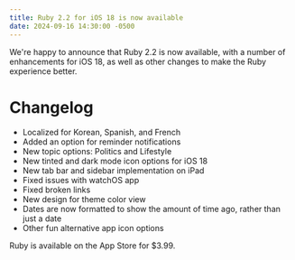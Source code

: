 ```yaml
---
title: Ruby 2.2 for iOS 18 is now available
date: 2024-09-16 14:30:00 -0500
---
```


We're happy to announce that Ruby 2.2 is now available, with a number of enhancements for iOS 18, as well as other changes to make the Ruby experience better.

# Changelog
- Localized for Korean, Spanish, and French
- Added an option for reminder notifications
- New topic options: Politics and Lifestyle
- New tinted and dark mode icon options for iOS 18
- New tab bar and sidebar implementation on iPad
- Fixed issues with watchOS app
- Fixed broken links
- New design for theme color view
- Dates are now formatted to show the amount of time ago, rather than just a date
- Other fun alternative app icon options

Ruby is available on the App Store for $3.99.
